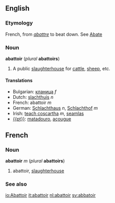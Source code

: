==English==
===Etymology===
French, from ''[[abattre]]'' to beat down. See [[Abate]] 

===Noun===
'''abattoir''' (''plural'' '''abattoirs''')

#A public [[slaughterhouse]] for [[cattle]], [[sheep]], etc.

==== Translations ====

* Bulgarian: [[кланица]] ''f''
* Dutch: [[slachthuis]] ''n''
* French: abattoir ''m''
* German: [[Schlachthaus]] ''n'', [[Schlachthof]] ''m''
* Irish: [[teach coscartha]] ''m'', [[seamlas]]
* [[{{pt}}]]: [[matadouro]], [[açougue]]

==French==
===Noun===
'''abattoir''' ''m'' (''plural'' '''abattoirs''')

#abattoir, [[slaughterhouse]]

===See also===
{{Wikisource1911Enc|Abattoir}}

[[io:Abattoir]]
[[it:abattoir]]
[[nl:abattoir]]
[[sv:abbatoir]]